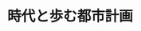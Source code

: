 ﻿---
title: "時代と歩む都市計画"
category: "その他"
vol: 54
interviewee: "中井 検裕 "
url: ""
tags: []
pdf: "54-3.pdf"
career: ""
preface: "時代を見つめ都市を描く中井より、都市の景観問題と都市縮小という二つの研究テーマを紹介。これからの都市と私たちの関係。たまには立ち止まって考えてみるのも悪くない。"
---
